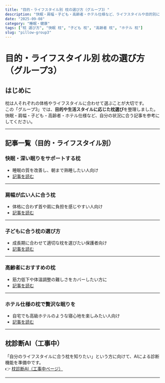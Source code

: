 ```yaml
---
title: "目的・ライフスタイル別 枕の選び方（グループ3）"
description: "快眠・肩幅・子ども・高齢者・ホテル仕様など、ライフスタイルや目的別に枕の選び方を整理しました。"
date: "2025-09-08"
category: "睡眠・健康"
tags: ["枕 選び方", "快眠 枕", "子ども 枕", "高齢者 枕", "ホテル 枕"]
slug: "pillow-group3"
---
```


# 目的・ライフスタイル別 枕の選び方（グループ3）

## はじめに
枕は人それぞれの体格やライフスタイルに合わせて選ぶことが大切です。  
この「グループ3」では、**目的や生活スタイルに応じた枕選び**を整理しました。  
快眠・肩幅・子ども・高齢者・ホテル仕様など、自分の状況に合う記事を参考にしてください。

---

## 記事一覧（目的・ライフスタイル別）

### 快眠・深い眠りをサポートする枕
- 睡眠の質を改善し、朝まで熟睡したい人向け  
- [記事を読む](/articles/sleep-health/pillow/group3/pillow-for-deep-sleep)

---

### 肩幅が広い人に合う枕
- 体格に合わず首や肩に負担を感じやすい人向け  
- [記事を読む](/articles/sleep-health/pillow/group3/pillow-for-broad-shoulders)

---

### 子どもに合う枕の選び方
- 成長期に合わせて適切な枕を選びたい保護者向け  
- [記事を読む](/articles/sleep-health/pillow/group3/pillow-for-kids)

---

### 高齢者におすすめの枕
- 筋力低下や体温調整の難しさをカバーしたい方に  
- [記事を読む](/articles/sleep-health/pillow/group3/pillow-for-seniors)

---

### ホテル仕様の枕で贅沢な眠りを
- 自宅でも高級ホテルのような寝心地を楽しみたい人向け  
- [記事を読む](/articles/sleep-health/pillow/group3/hotel-style-pillow)

---

## 枕診断AI（工事中）
「自分のライフスタイルに合う枕を知りたい」という方に向けて、AIによる診断機能を準備中です。  
👉 [枕診断AI（工事中ページ）](/pillow/diagnosis)

---
